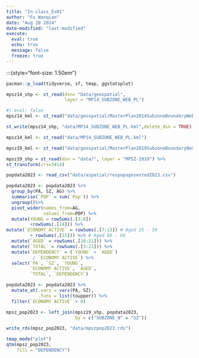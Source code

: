 ```yaml
---
title: "In-class_Ex01"
author: "Fu Wanqian"
date: "Aug 20 2024"
date-modified: "last-modified"
execute: 
  eval: true
  echo: true
  message: false
  freeze: true
---
```


:::{style="font-size: 1.50em"}
```r
pacman::p_load(tidyverse, sf, tmap, ggstatsplot)
```

```r
mpsz14_shp <- st_read(dsn= "Data/geospatial", 
                      layer = "MP14_SUBZONE_WEB_PL")
```

```r
#| eval: false
mpsz14_kml <- st_read("data/geospatial/MasterPlan2014SubzoneBoundaryWebKML.kml")
```

```r
st_write(mpsz14_shp, "data/MP14_SUBZONE_WEB_PL.kml",delete_dsn = TRUE)
```
```r
mpsz14_kml <- st_read("data/MP14_SUBZONE_WEB_PL.kml")
```


```r
mpsz19_kml <- st_read("data/geospatial/MasterPlan2019SubzoneBoundaryNoSeaKML.kml")
```

```r
mpsz19_shp = st_read(dsn = "data/", layer = "MPSZ-2019") %>%
st_transform(crs=3414)
```
```r
popdata2023 <- read_csv("data/aspatial/respopagesextod2023.csv")
```

```r
popdata2023 <- popdata2023 %>%
  group_by(PA, SZ, AG) %>%
  summarise(`POP` = sum(`Pop`)) %>%
  ungroup()%>%
  pivot_wider(names_from=AG, 
              values_from=POP) %>%
  mutate(YOUNG = rowSums(.[3:6])
         +rowSums(.[14])) %>%
mutate(`ECONOMY ACTIVE` = rowSums(.[7:13]) # Aged 25 - 59
         + rowSums(.[15])) %>% # Aged 60 - 64
  mutate(`AGED` = rowSums(.[16:21])) %>%
  mutate(`TOTAL` = rowSums(.[3:21])) %>%
  mutate(`DEPENDENCY` = (`YOUNG` + `AGED`) 
          / `ECONOMY ACTIVE`) %>%
  select(`PA`, `SZ`, `YOUNG`,
         `ECONOMY ACTIVE`, `AGED`,
         `TOTAL`, `DEPENDENCY`)
```
```r
popdata2023 <- popdata2023 %>%
  mutate_at(.vars = vars(PA, SZ),
            .funs = list(toupper)) %>%
  filter(`ECONOMY ACTIVE` > 0)
```

```r
mpsz_pop2023 <- left_join(mpsz19_shp, popdata2023,
                          by = c("SUBZONE_N" = "SZ"))
```

```r
write_rds(mpsz_pop2023, "data/mpszpop2023.rds")
```

```r
tmap_mode("plot")
qtm(mpsz_pop2023, 
    fill = "DEPENDENCY")

```
